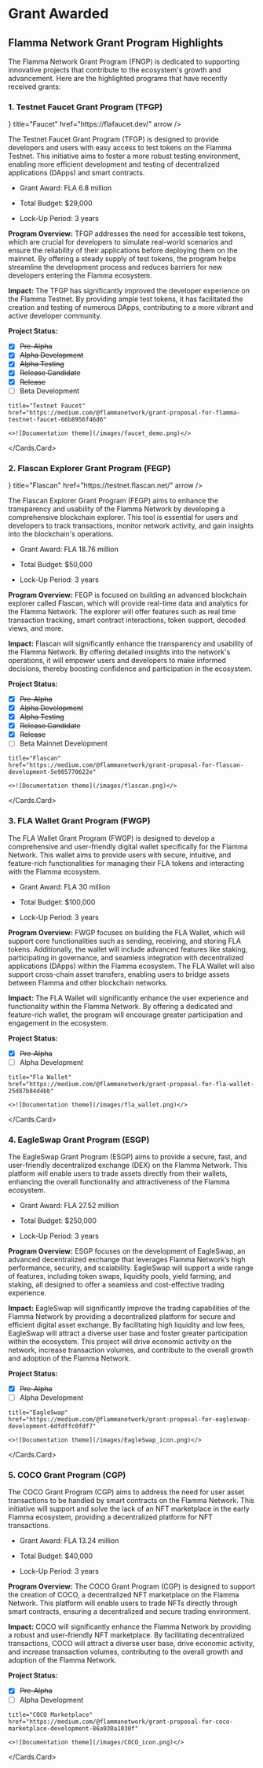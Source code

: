
# Grant Awarded

## Flamma Network Grant Program Highlights

The Flamma Network Grant Program (FNGP) is dedicated to supporting innovative projects that contribute to the ecosystem's growth and advancement. Here are the highlighted programs that have recently received grants:

### 1. Testnet Faucet Grant Program (TFGP)

<Cards>
  <Card
    icon={<GlobeIcon />}
    title="Faucet"
    href="https://flafaucet.dev/"
    arrow
  />
</Cards>

The Testnet Faucet Grant Program (TFGP) is designed to provide developers and users with easy access to test tokens on the Flamma Testnet. This initiative aims to foster a more robust testing environment, enabling more efficient development and testing of decentralized applications (DApps) and smart contracts.

- Grant Award: FLA 6.8 million

- Total Budget: $29,000

- Lock-Up Period: 3 years

**Program Overview:** TFGP addresses the need for accessible test tokens, which are crucial for developers to simulate real-world scenarios and ensure the reliability of their applications before deploying them on the mainnet. By offering a steady supply of test tokens, the program helps streamline the development process and reduces barriers for new developers entering the Flamma ecosystem.

**Impact:** The TFGP has significantly improved the developer experience on the Flamma Testnet. By providing ample test tokens, it has facilitated the creation and testing of numerous DApps, contributing to a more vibrant and active developer community.

**Project Status:**

- [x] ~~Pre-Alpha~~
- [x]  ~~Alpha Development~~
- [x] ~~Alpha Testing~~
- [x]  ~~Release Candidate~~
- [x]  ~~Release~~
- [ ] Beta Development

<Cards num={2}>
  <Cards.Card
    image
    
    title="Testnet Faucet"
    href="https://medium.com/@flammanetwork/grant-proposal-for-flamma-testnet-faucet-66b8956f46d6"
  >
    <>![Documentation theme](/images/faucet_demo.png)</>
  </Cards.Card>

</Cards>

### 2. Flascan Explorer Grant Program (FEGP)

<Cards>
  <Card
    icon={<GlobeIcon />}
    title="Flascan"
    href="https://testnet.flascan.net/"
    arrow
  />
</Cards>

The Flascan Explorer Grant Program (FEGP) aims to enhance the transparency and usability of the Flamma Network by developing a comprehensive blockchain explorer. This tool is essential for users and developers to track transactions, monitor network activity, and gain insights into the blockchain's operations.

- Grant Award: FLA 18.76 million

- Total Budget: $50,000

- Lock-Up Period: 3 years

**Program Overview:** FEGP is focused on building an advanced blockchain explorer called Flascan, which will provide real-time data and analytics for the Flamma Network. The explorer will offer features such as real time transaction tracking, smart contract interactions, token support, decoded views, and more.

**Impact:** Flascan will significantly enhance the transparency and usability of the Flamma Network. By offering detailed insights into the network's operations, it will empower users and developers to make informed decisions, thereby boosting confidence and participation in the ecosystem.

**Project Status:**
- [x] ~~Pre-Alpha~~
- [x] ~~Alpha Development~~
- [x] ~~Alpha Testing~~
- [x] ~~Release Candidate~~
- [x] ~~Release~~
- [ ] Beta Mainnet Development

<Cards num={2}>
  <Cards.Card
    image
    
    title="Flascan"
    href="https://medium.com/@flammanetwork/grant-proposal-for-flascan-development-5e905770622e"
  >
    <>![Documentation theme](/images/flascan.png)</>
  </Cards.Card>

</Cards>

### 3. FLA Wallet Grant Program (FWGP)

The FLA Wallet Grant Program (FWGP) is designed to develop a comprehensive and user-friendly digital wallet specifically for the Flamma Network. This wallet aims to provide users with secure, intuitive, and feature-rich functionalities for managing their FLA tokens and interacting with the Flamma ecosystem.

- Grant Award: FLA 30 million

- Total Budget: $100,000

- Lock-Up Period: 3 years

**Program Overview:** FWGP focuses on building the FLA Wallet, which will support core functionalities such as sending, receiving, and storing FLA tokens. Additionally, the wallet will include advanced features like staking, participating in governance, and seamless integration with decentralized applications (DApps) within the Flamma ecosystem. The FLA Wallet will also support cross-chain asset transfers, enabling users to bridge assets between Flamma and other blockchain networks.

**Impact:** The FLA Wallet will significantly enhance the user experience and functionality within the Flamma Network. By offering a dedicated and feature-rich wallet, the program will encourage greater participation and engagement in the ecosystem.

**Project Status:**

- [x] ~~Pre-Alpha~~
- [ ] Alpha Development

<Cards num={2}>
  <Cards.Card
    image
    
    title="Fla Wallet"
    href="https://medium.com/@flammanetwork/grant-proposal-for-fla-wallet-25d87b84d4bb"
  >
    <>![Documentation theme](/images/fla_wallet.png)</>
  </Cards.Card>

</Cards>

### 4. EagleSwap Grant Program (ESGP)

The EagleSwap Grant Program (ESGP) aims to provide a secure, fast, and user-friendly decentralized exchange (DEX) on the Flamma Network. This platform will enable users to trade assets directly from their wallets, enhancing the overall functionality and attractiveness of the Flamma ecosystem.

- Grant Award: FLA 27.52 million

- Total Budget: $250,000

- Lock-Up Period: 3 years

**Program Overview:** ESGP focuses on the development of EagleSwap, an advanced decentralized exchange that leverages Flamma Network’s high performance, security, and scalability. EagleSwap will support a wide range of features, including token swaps, liquidity pools, yield farming, and staking, all designed to offer a seamless and cost-effective trading experience.

**Impact:** EagleSwap will significantly improve the trading capabilities of the Flamma Network by providing a decentralized platform for secure and efficient digital asset exchange. By facilitating high liquidity and low fees, EagleSwap will attract a diverse user base and foster greater participation within the ecosystem. This project will drive economic activity on the network, increase transaction volumes, and contribute to the overall growth and adoption of the Flamma Network.

**Project Status:**

- [x] ~~Pre-Alpha~~
- [ ] Alpha Development

<Cards num={2}>
  <Cards.Card
    image
    
    title="EagleSwap"
    href="https://medium.com/@flammanetwork/grant-proposal-for-eagleswap-development-6dfdffc0fdf7"
  >
    <>![Documentation theme](/images/EagleSwap_icon.png)</>
  </Cards.Card>

</Cards>

### 5. COCO Grant Program (CGP)

The COCO Grant Program (CGP) aims to address the need for user asset transactions to be handled by smart contracts on the Flamma Network. This initiative will support and solve the lack of an NFT marketplace in the early Flamma ecosystem, providing a decentralized platform for NFT transactions.

- Grant Award: FLA 13.24 million

- Total Budget: $40,000

- Lock-Up Period: 3 years

**Program Overview:** The COCO Grant Program (CGP) is designed to support the creation of COCO, a decentralized NFT marketplace on the Flamma Network. This platform will enable users to trade NFTs directly through smart contracts, ensuring a decentralized and secure trading environment.

**Impact:** COCO will significantly enhance the Flamma Network by providing a robust and user-friendly NFT marketplace. By facilitating decentralized transactions, COCO will attract a diverse user base, drive economic activity, and increase transaction volumes, contributing to the overall growth and adoption of the Flamma Network.

**Project Status:**

- [x] ~~Pre-Alpha~~
- [ ] Alpha Development

<Cards num={2}>
  <Cards.Card
    image
    
    title="COCO Marketplace"
    href="https://medium.com/@flammanetwork/grant-proposal-for-coco-marketplace-development-86a930a1030f"
  >
    <>![Documentation theme](/images/COCO_icon.png)</>
  </Cards.Card>

</Cards>